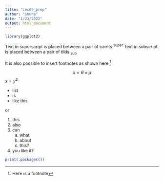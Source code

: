 ```yaml
---
title: "Lec05_prep"
author: "shuna"
date: "1/23/2022"
output: html_document
---
```

```r
library(ggplot2)
```

Text in superscript is placed between a pair of carets ^super^ 
Text in subscript is placed between a pair of tilds ~sub~ 

It is also possible to insert footnotes as shown here [^our_first_footnote]

[^our_first_footnote]: Here is a footnote 


$$
x = \theta \times \mu
$$
$x = y^2$



- list 
- is 
- like this

or 

1) this
2) also 
3) can 
    (a) what
    (b) about
    (c) this?
4) you like it? 


```r
print(.packages())
```

